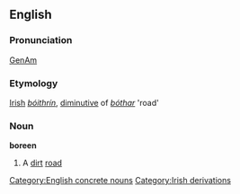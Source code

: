 ==English==
===Pronunciation===
[[w:General American|GenAm]] {{IPA|[b&#596;&#633;&#712;in]}}

===Etymology===
[[Irish]] ''[[bóithrín]]'', [[diminutive]] of ''[[bóthar]]'' 'road'

===Noun===
'''boreen'''
#A [[dirt]] [[road]]

[[Category:English concrete nouns]]
[[Category:Irish derivations]]